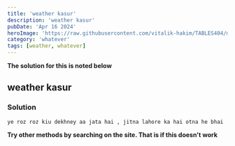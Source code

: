 ```yaml
---
title: 'weather kasur'
description: 'weather kasur'
pubDate: 'Apr 16 2024'
heroImage: 'https://raw.githubusercontent.com/vitalik-hakim/TABLES404/main/error_b/misc.png'
category: 'whatever'
tags: [weather, whatever]
---
```


**The solution for this is noted below**

## weather kasur

### Solution

```whatever
ye roz roz kiu dekhney aa jata hai , jitna lahore ka hai otna he bhai
```

**Try other methods by searching on the site. That is if this doesn't work**
